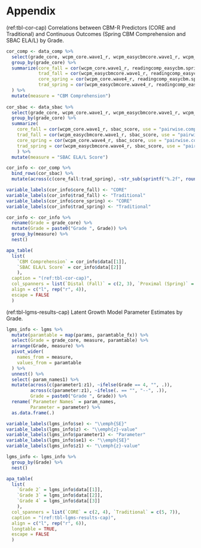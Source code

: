 # Appendix

(ref:tbl-cor-cap) Correlations between CBM-R Predictors (CORE and Traditional) and Continuous Outcomes (Spring CBM Comprehension and SBAC ELA/L) by Grade.

```r

cor_comp <- data_comp %>% 
  select(grade_core, wcpm_core.wave1_r, wcpm_easycbmcore.wave1_r, wcpm_core.wave4_r, wcpm_easycbmcore.wave4_r, readingcomp_easycbm.spring) %>% 
  group_by(grade_core) %>% 
  summarize(core_fall = cor(wcpm_core.wave1_r, readingcomp_easycbm.spring, use = "pairwise.complete.obs"),
            trad_fall = cor(wcpm_easycbmcore.wave1_r, readingcomp_easycbm.spring, use = "pairwise.complete.obs"),
            core_spring = cor(wcpm_core.wave4_r, readingcomp_easycbm.spring, use = "pairwise.complete.obs"),
            trad_spring = cor(wcpm_easycbmcore.wave4_r, readingcomp_easycbm.spring, use = "pairwise.complete.obs")
  ) %>% 
  mutate(measure = "CBM Comprehension")
            
cor_sbac <- data_sbac %>% 
  select(grade_core, wcpm_core.wave1_r, wcpm_easycbmcore.wave1_r, wcpm_core.wave4_r, wcpm_easycbmcore.wave4_r, sbac_score) %>% 
  group_by(grade_core) %>%  
  summarize(
    core_fall = cor(wcpm_core.wave1_r, sbac_score, use = "pairwise.complete.obs"),
    trad_fall = cor(wcpm_easycbmcore.wave1_r, sbac_score, use = "pairwise.complete.obs"),
    core_spring = cor(wcpm_core.wave4_r, sbac_score, use = "pairwise.complete.obs"),
    trad_spring = cor(wcpm_easycbmcore.wave4_r, sbac_score, use = "pairwise.complete.obs")
    ) %>% 
  mutate(measure = "SBAC ELA/L Score")

cor_info <- cor_comp %>% 
  bind_rows(cor_sbac) %>% 
  mutate(across(c(core_fall:trad_spring), ~str_sub(sprintf("%.2f", round(., 2)), 2)))

variable_labels(cor_info$core_fall) <- "CORE"
variable_labels(cor_info$trad_fall) <- "Traditional"
variable_labels(cor_info$core_spring) <- "CORE"
variable_labels(cor_info$trad_spring) <- "Traditional"

cor_info <- cor_info %>%
  rename(Grade = grade_core) %>% 
  mutate(Grade = paste0("Grade ", Grade)) %>% 
  group_by(measure) %>% 
  nest()

apa_table(
  list(
    `CBM Comprehension` = cor_info$data[[1]],
    `SBAC ELA/L Score` = cor_info$data[[2]]
    ), 
  caption = "(ref:tbl-cor-cap)", 
  col_spanners = list(`Distal (Fall)` = c(2, 3), `Proximal (Spring)` = c(4, 5)),
  align = c("l", rep("r", 4)),
  escape = FALSE
  ) 

```


(ref:tbl-lgms-results-cap) Latent Growth Model Parameter Estimates by Grade.

```r

lgms_info <- lgms %>% 
  mutate(paramtable = map(params, paramtable_fx)) %>% 
  select(Grade = grade_core, measure, paramtable) %>% 
  arrange(Grade, measure) %>% 
  pivot_wider(
    names_from = measure,
    values_from = paramtable
  ) %>% 
  unnest() %>% 
  select(-param_names1) %>% 
  mutate(across(c(parameter1:z1), ~ifelse(Grade == 4, "", .)),
         across(c(parameter:z1), ~ifelse(. == "", "--", .)),
         Grade = paste0("Grade ", Grade)) %>% 
  rename(`Parameter Names` = param_names,
         Parameter = parameter) %>% 
  as.data.frame(.)

variable_labels(lgms_info$se) <- "\\emph{SE}"
variable_labels(lgms_info$z) <- "\\emph{z}-value"
variable_labels(lgms_info$parameter1) <- "Parameter"
variable_labels(lgms_info$se1) <- "\\emph{SE}"
variable_labels(lgms_info$z1) <- "\\emph{z}-value"

lgms_info <- lgms_info %>% 
  group_by(Grade) %>% 
  nest()

apa_table(
  list(
    `Grade 2` = lgms_info$data[[1]],
    `Grade 3` = lgms_info$data[[2]],
    `Grade 4` = lgms_info$data[[3]]
    ), 
  col_spanners = list(`CORE` = c(2, 4), `Traditional` = c(5, 7)),
  caption = "(ref:tbl-lgms-results-cap)", 
  align = c("l", rep("r", 6)),
  longtable = TRUE,
  escape = FALSE
  )
```
